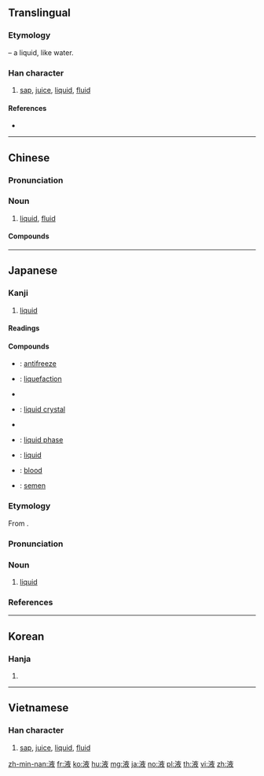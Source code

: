 ==Translingual==

===Etymology===
{{Han compound|水|alt1=氵|t1=water|夜|ls=psc|c1=s|c2=p}} – a liquid, like water.

===Han character===
{{Han char|rn=85|rad=水|as=08|sn=11|four=30147|canj=EYOK|ids=⿰氵夜}}

# [[sap]], [[juice]], [[liquid]], [[fluid]]

====References====
* {{Han ref|kx=0628.040|dkj=17586|dj=1029.260|hdz=31658.020|uh=6DB2|ud=28082|bh=B247|bd=45639}}

----

==Chinese==
{{zh-forms}}

===Pronunciation===
{{zh-pron
|m=液
|c=jik6,jat6
|h=pfs=
|md=
|mn=sio̍h
|w=
|mc=y
|oc=y
|cat=n
}}

===Noun===
{{zh-noun}}

# [[liquid]], [[fluid]]
#: {{zh-x|體液|bodily fluid}}

====Compounds====
{{zh-der|舒心口服液|心通口服液|液化|液晶|液態|液體|液體|液壓機|益母草口服液|浴液}}

----

==Japanese==

===Kanji===
{{ja-kanji|grade=5|rs=水08}}

# [[liquid]]

====Readings====
{{ja-readings|goon=[[やく]] (yaku)|kanon=[[えき]] (eki)|kun=[[しる]] (shiru)}}

====Compounds====
{{der-top|Compounds}}
* {{ja-r|不凍液|ふとうえき}}: [[antifreeze]]
* {{ja-r|液化|えきか}}: [[liquefaction]]
* {{ja-r|液汁|えきじゅう}}
* {{ja-r|液晶|えきしょう}}: [[liquid crystal]]
* {{ja-r|液状|えきじょう}}
* {{ja-r|液相|えきそう}}: [[liquid phase]]
* {{ja-r|液体|えきたい}}: [[liquid]]
* {{ja-r|血液|けつえき}}: [[blood]]
* {{ja-r|精液|せいえき}}: [[semen]]
{{der-bottom}}

===Etymology===
{{ja-kanjitab|えき|yomi=o}}
From {{etyl|ltc|ja|sort=えき}} {{m|zh|液|tr=yek||liquid}}.

===Pronunciation===
{{ja-pron|yomi=kanon|えき|acc=1|acc_ref=DJR,NHK}}

===Noun===
{{ja-noun|えき}}

# [[liquid]]

===References===
<references/>

----

==Korean==

===Hanja===
{{ko-hanja|hangeul=액|eumhun=|rv=aek|mr=aek|y=ayk}}

# {{defn|lang=ko|sort=水08}}

----

==Vietnamese==

===Han character===
{{vi-hantu|[[dịch]], [[giá]]|rs=水08}}

# [[sap]], [[juice]], [[liquid]], [[fluid]]

[[zh-min-nan:液]]
[[fr:液]]
[[ko:液]]
[[hu:液]]
[[mg:液]]
[[ja:液]]
[[no:液]]
[[pl:液]]
[[th:液]]
[[vi:液]]
[[zh:液]]